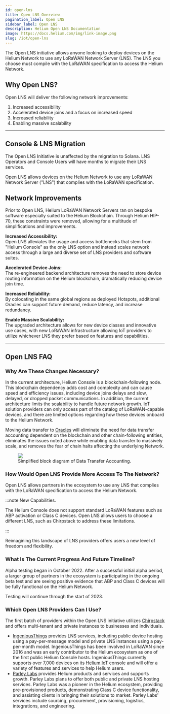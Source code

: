 ```yaml
---
id: open-lns
title: Open LNS Overview
pagination_label: Open LNS
sidebar_label: Open LNS
description: Helium Open LNS Documentation
image: https://docs.helium.com/img/link-image.png
slug: /iot/open-lns
---
```



The Open LNS initiative allows anyone looking to deploy devices on the Helium Network to use any
LoRaWAN Network Server (LNS). The LNS you choose must compile with the LoRaWAN specification to
access the Helium Network.

## Why Open LNS?

Open LNS will deliver the following network improvements:

1. Increased accessibility
2. Accelerated device joins and a focus on increased speed
3. Increased reliability
4. Enabling massive scalability

---

## Console & LNS Migration

The Open LNS Initiative is unaffected by the migration to Solana. LNS Operators and Console Users
will have months to migrate their LNS services.

Open LNS allows devices on the Helium Network to use any LoRaWAN Network Server ("LNS") that
complies with the LoRaWAN specification.

<!-- TODO: what is an LNS -->
<!-- - The LoRaWAN Network Server is the brain and the controller of a LoRaWAN network. -->
<!-- - connection from hotspot to the internet -->
<!-- - respnsible for data routing -->
<!-- - security -->

## Network Improvements

Prior to Open LNS, Helium LoRaWAN Network Servers ran on bespoke software especially suited to the
Helium Blockchain. Through Helium HIP-70, these constraints were removed, allowing for a multitude
of simplifications and improvements.

**Increased Accessibility:** <br/> Open LNS alleviates the usage and access bottlenecks that stem
from "Helium Console" as the only LNS option and instead scales network access through a large and
diverse set of LNS providers and software suites.

**Accelerated Device Joins:** <br/> The re-engineered backend architecture removes the need to store
device routing information on the Helium blockchain, dramatically reducing device join time.

**Increased Reliability:** <br/> By colocating in the same global regions as deployed Hotspots,
additional Oracles can support future demand, reduce latency, and increase redundancy.

**Enable Massive Scalability:** <br/> The upgraded architecture allows for new device classes and
innovative use cases, with new LoRaWAN infrastructure allowing IoT providers to utilize whichever
LNS they prefer based on features and capabilities.

---

## Open LNS FAQ

### Why Are These Changes Necessary?

In the current architecture, Helium Console is a blockchain-following node. This blockchain
dependency adds cost and complexity and can cause speed and efficiency issues, including device
joins delays and slow, delayed, or dropped packet communications. In addition, the current
architecture limits the scalability to handle future network growth. IoT solution providers can only
access part of the catalog of LoRaWAN-capable devices, and there are limited options regarding how
these devices onboard to the Helium Network.

Moving data transfer to [Oracles][oracles] will eliminate the need for data transfer accounting
dependent on the blockchain and other chain-following entities, eliminates the issues noted above
while enabling data transfer to massively scale, and removes the fear of chain halts affecting the
underlying Network.

<figure>
  <img src={useBaseUrl('img/open-lns/open-lns-architecture.png')} />
  <figcaption>Simplified block diagram of Data Transfer Accounting.</figcaption>
</figure>

### How Would Open LNS Provide More Access To The Network?

Open LNS allows partners in the ecosystem to use any LNS that complies with the LoRaWAN
specification to access the Helium Network.

:::note New Capabilities.

The Helium Console does not support standard LoRaWAN features such as ABP activation or Class C
devices. Open LNS allows users to choose a different LNS, such as Chirpstack to address these
limitations.

:::

Reimagining this landscape of LNS providers offers users a new level of freedom and flexibility.

### What Is The Current Progress And Future Timeline?

Alpha testing began in October 2022. After a successful initial alpha period, a larger group of
partners in the ecosystem is participating in the ongoing beta test and are seeing positive evidence
that ABP and Class C devices will be fully functional on the Helium Network.

Testing will continue through the start of 2023.

### Which Open LNS Providers Can I Use?

The first batch of providers within the Open LNS initiative utilizes [Chirpstack][chirpstack] and
offers multi-tenant and private instances to businesses and individuals.

- [IngeniousThings][ingeniousthings] provides LNS services, including public device hosting using a
  pay-per-message model and private LNS instances using a pay-per-month model. IngeniousThings has
  been involved in LoRaWAN since 2016 and was an early contributor to the Helium ecosystem as one of
  the first public Helium Console hosts. IngeniousThings currently supports over 7,000 devices on
  its [Helium IoT][helium-iot] console and will offer a variety of features and services to help
  Helium users.
- [Parley Labs][parley-labs] provides Helium products and services and supports growth. Parley Labs
  plans to offer both public and private LNS hosting services. Parley Labs was a pioneer in the
  Helium ecosystem, providing pre-provisioned products, demonstrating Class C device functionality,
  and assisting clients in bringing their solutions to market. Parley Labs' services include
  sourcing, procurement, provisioning, logistics, integrations, and engineering.

[chirpstack]: https://www.chirpstack.io/
[ingeniousthings]: https://www.ingeniousthings.fr/
[helium-iot]: https://www.helium-iot.eu/
[parley-labs]: https://parleylabs.com/
[oracles]: /oracles
